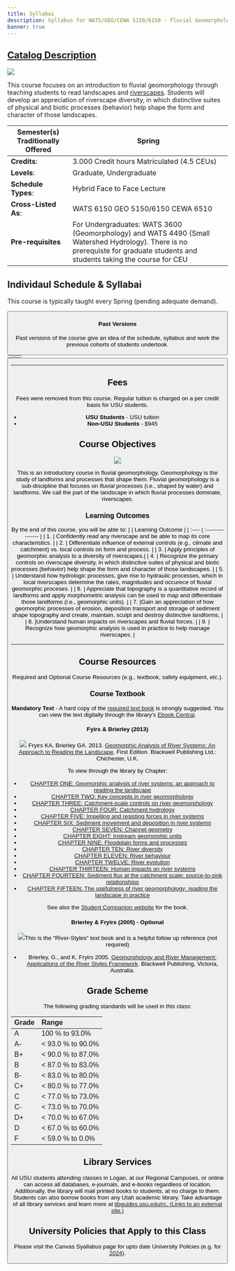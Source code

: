 ---
title: Syllabai
description: Syllabus for WATS/GEO/CEWA 5150/6150 - Fluvial Geomorphology
banner: true
---


## [Catalog Description](https://ssb.banner.usu.edu/zprod/bwckctlg.p_display_courses?term_in=202120&one_subj=WATS&sel_crse_strt=5150&sel_crse_end=5150&sel_subj=&sel_levl=&sel_schd=&sel_coll=&sel_divs=&sel_dept=&sel_attr=)

<Image float="right" src="/images/pics/WATS-5150_Canvas.png" />

This course focuses on an introduction to fluvial geomorphology through teaching students to read landscapes and [riverscapes](https://riverscapes.net). Students will develop an appreciation of riverscape diversity, in which distinctive suites of physical and biotic processes (behavior) help shape the form and character of those landscapes. 

| **Semester(s) Traditionally Offered** | Spring |
|--------------|------|
| **Credits**: |3.000 Credit hours Matriculated (4.5 CEUs) |
| **Levels**: |Graduate, Undergraduate|
| **Schedule Types**: |Hybrid Face to Face Lecture |
| **Cross-Listed As**: |WATS 6150 GEO 5150/6150 CEWA 6510|
| **Pre-requisites**| For Undergraduates: WATS 3600 (Geomorphology)  and WATS 4490 (Small Watershed Hydrology). There is no prerequiste for graduate students and students taking the course for CEU|


## Individaul Schedule & Syllabai

This course is typically taught every Spring (pending adequate demand). 

<Button to="/syllabus/2025_Spring" title="Spring 2025" subtitle="Schedule & Syllabus" fullWidth />


#### Past Versions
Past versions of the course give an idea of the schedule, syllabus and work the previous cohorts of students undertook.
<div align="center">
  <Button to="/syllabus/2021_Spring" title="Spring 2021" subtitle="Schedule & Syllabus" color="secondary" />
	<Button to="/syllabus/2022_Spring" title="Spring 2022" subtitle="Schedule & Syllabus" color="secondary" />  
	<Button to="/syllabus/2024_Spring" title="Spring 2024" subtitle="Schedule & Syllabus" color="secondary" />
	</div>




------

## Fees

Fees were removed from this course. Regular tuition is charged on a per credit basis for USU students.

- **USU Students** - USU tuition 
- **Non-USU Students** - $945


## Course Objectives

<Image float="right" src="/images/pics/PeopleInStream.jfif" />

This is an introductory course in fluvial geomorphology. Geomorphology is the study of landforms and processes that shape them. Fluvial geomorphology is a sub-discipline that focuses on *fluvial* processes (i.e., shaped by water) and landforms. We call the part of the landscape in which fluvial processes dominate, riverscapes. 

### Learning Outcomes
By the end of this course, you will be able to:
|  | Learning Outcome |
| :---- | :---------------- |
| 1. | Confidently *read* any riverscape and be able to map its core characteristics. |
| 2. | Differentiate influence of external controls (e.g., climate and catchment) vs. local controls on form and process. |
| 3. | Apply principles of geomorphic analysis to a diversity of riverscapes.|
| 4. | Recognize the primary controls on riverscape diversity, in which distinctive suites of physical and biotic processes (behavior) help shape the form and character of those landscapes. |
| 5. | Understand how hydrologic processes, give rise to hydraulic processes, which in local riverscapes determine the rates, magnitudes  and occurece of fluvial geomorphic proceses. |
| 6. | Appreciate that topography is a quantitative record of landforms and apply morphometric analysis can be used to map and differentiate those landforms (i.e., geomorphic units). |
| 7. |Gain an appreciation of how geomorphic processes of erosion, deposition transport and storage of sediment shape topography and create, maintain, sculpt and destroy distinctive landforms. | 
| 8. |Understand human impacts on riverscapes and fluvial forces. |
| 9. | Recognize how geomorphic analysis is used in practice to help manage riverscapes. |

--------
## Course Resources

Required and Optional Course Resources (e.g., textbook, safety equipment, etc.).





### Course Textbook
**Mandatory Text** - A hard copy of the [required text book](https://usucampusstore.com/p-33938-geomorphic-analysis-of-river-systems.aspx) is strongly suggested. You can view the text digitally through the library's [Ebook Central](https://ebookcentral-proquest-com.dist.lib.usu.edu/lib/usu/reader.action?docID=1032536).

#### Fyirs & Brierley (2013)
<Image float="right" src="/images/covers/ReadingLandscape.png" to="https://www.wiley.com/en-au/Geomorphic+Analysis+of+River+Systems%3A+An+Approach+to+Reading+the+Landscape-p-9781405192743" /> Fryirs KA, Brierley GA. 2013. [Geomorphic Analysis of River Systems: An Approach to Reading the Landscape](https://www.wiley.com/en-au/Geomorphic+Analysis+of+River+Systems%3A+An+Approach+to+Reading+the+Landscape-p-9781405192743), First Edition.  Blackwell Publishing Ltd.: Chichester, U.K.

To view through the library by Chapter:
- [CHAPTER ONE: Geomorphic analysis of river systems: an approach to reading the landscape](https://ebookcentral-proquest-com.dist.lib.usu.edu/lib/usu/reader.action?docID=1032536&ppg=17)
- [CHAPTER TWO: Key concepts in river geomorphology](https://ebookcentral-proquest-com.dist.lib.usu.edu/lib/usu/reader.action?docID=1032536&ppg=25)
- [CHAPTER THREE: Catchment-scale controls on river geomorphology](https://ebookcentral-proquest-com.dist.lib.usu.edu/lib/usu/reader.action?docID=1032536&ppg=45)
- [CHAPTER FOUR: Catchment hydrology](https://ebookcentral-proquest-com.dist.lib.usu.edu/lib/usu/reader.action?docID=1032536&ppg=60)
- [CHAPTER FIVE: Impelling and resisting forces in river systems](https://ebookcentral-proquest-com.dist.lib.usu.edu/lib/usu/reader.action?docID=1032536&ppg=81)
- [CHAPTER SIX: Sediment movement and deposition in river systems](https://ebookcentral-proquest-com.dist.lib.usu.edu/lib/usu/reader.action?docID=1032536&ppg=97)
- [CHAPTER SEVEN: Channel geometry](https://ebookcentral-proquest-com.dist.lib.usu.edu/lib/usu/reader.action?docID=1032536&ppg=132)
- [CHAPTER EIGHT: Instream geomorphic units](https://ebookcentral-proquest-com.dist.lib.usu.edu/lib/usu/reader.action?docID=1032536&ppg=148)
- [CHAPTER NINE: Floodplain forms and processes](https://ebookcentral-proquest-com.dist.lib.usu.edu/lib/usu/reader.action?docID=1032536&ppg=171)
- [CHAPTER TEN: River diversity](https://ebookcentral-proquest-com.dist.lib.usu.edu/lib/usu/reader.action?docID=1032536&ppg=190)
- [CHAPTER ELEVEN: River behaviour](https://ebookcentral-proquest-com.dist.lib.usu.edu/lib/usu/reader.action?docID=1032536&ppg=221)
- [CHAPTER TWELVE: River evolution](https://ebookcentral-proquest-com.dist.lib.usu.edu/lib/usu/reader.action?docID=1032536&ppg=251)
- [CHAPTER THIRTEEN: Human impacts on river systems](https://ebookcentral-proquest-com.dist.lib.usu.edu/lib/usu/reader.action?docID=1032536&ppg=285)
- [CHAPTER FOURTEEN: Sediment flux at the catchment scale: source-to-sink relationships](https://ebookcentral-proquest-com.dist.lib.usu.edu/lib/usu/reader.action?docID=1032536&ppg=313)
- [CHAPTER FIFTEEN: The usefulness of river geomorphology: reading the landscape in practice](https://ebookcentral-proquest-com.dist.lib.usu.edu/lib/usu/reader.action?docID=1032536&ppg=336)

See also the [Student Companion website](http://bcs.wiley.com/he-bcs/Books?action=index&itemId=1405192755&bcsId=7530) for the book.

#### Brierley & Fryirs (2005) - Optional
<Image float="right" src="/images/covers/RiverStyles.jpg" to="https://www.wiley.com/en-au/Geomorphology+and+River+Management%3A+Applications+of+the+River+Styles+Framework-p-9781405115162" />This is the "River-Styles" text book and is a helpful follow up reference (not required)

  - [<Icon iconName="PictureAsPdf" />](https://usu.instructure.com/courses/778039/files/?preview=93659706) Brierley, G., and K. Fryirs 2005. [Geomorphology and River Management: Applications of the River Styles Framework](https://www.wiley.com/en-au/Geomorphology+and+River+Management%3A+Applications+of+the+River+Styles+Framework-p-9781405115162). Blackwell Publishing, Victoria, Australia. 





## Grade Scheme

The following grading standards will be used in this class:

| Grade | Range             |
| :---- | :---------------- |
| A     | 100 % to 93.0%    |
| A-    | < 93.0 % to 90.0% |
| B+    | < 90.0 % to 87.0% |
| B     | < 87.0 % to 83.0% |
| B-    | < 83.0 % to 80.0% |
| C+    | < 80.0 % to 77.0% |
| C     | < 77.0 % to 73.0% |
| C-    | < 73.0 % to 70.0% |
| D+    | < 70.0 % to 67.0% |
| D     | < 67.0 % to 60.0% |
| F     | < 59.0 % to 0.0%  |



## Library Services

All USU students attending classes in Logan, at our Regional Campuses, or online can access all databases, e-journals, and e-books regardless of location. Additionally, the library will mail printed books to students, at no charge to them. Students can also borrow books from any Utah academic library. Take advantage of all library services and learn more at [libguides.usu.edu/rc. (Links to an external site.)](http://libguides.usu.edu/rc)

## University Policies that Apply to this Class

Please visit the Canvas Syallabus page for upto date University Policies (e.g. for [2024](https://usu.instructure.com/courses/753134/assignments/syllabus)).
